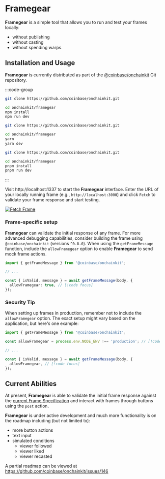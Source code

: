 # Framegear

**Framegear** is a simple tool that allows you to run and test your frames locally:

- without publishing
- without casting
- without spending warps

## Installation and Usage

**Framegear** is currently distributed as part of the [@coinbase/onchainkit](https://github.com/coinbase/onchainkit) Git repository.

:::code-group

```bash [npm]
git clone https://github.com/coinbase/onchainkit.git

cd onchainkit/framegear
npm install
npm run dev
```

```bash [yarn]
git clone https://github.com/coinbase/onchainkit.git

cd onchainkit/framegear
yarn
yarn dev
```

```bash [pnpm]
git clone https://github.com/coinbase/onchainkit.git

cd onchainkit/framegear
pnpm install
pnpm run dev
```

:::

Visit http://localhost:1337 to start the **Framegear** interface. Enter the URL of your locally
running frame (e.g., `http://localhost:3000`) and click `Fetch` to validate your frame response and start testing.

[![Fetch Frame](/framegear/fetch-frame.png)](/framegear/fetch-frame.png)

### Frame-specific setup

**Framegear** can validate the initial response of any frame. For more advanced debugging capabilities,
consider building the frame using `@coinbase/onchainkit` (versions `^0.8.0`). When using the `getFrameMessage` function,
include the `allowFramegear` option to enable **Framegear** to send mock frame actions.

```ts
import { getFrameMessage } from '@coinbase/onchainkit';

// ...

const { isValid, message } = await getFrameMessage(body, {
  allowFramegear: true, // [!code focus]
});
```

### Security Tip

When setting up frames in production, remember not to include the `allowFramegear` option.
The exact setup might vary based on the application, but here's one example:

```ts
import { getFrameMessage } from '@coinbase/onchainkit';

const allowFramegear = process.env.NODE_ENV !== 'production'; // [!code focus]

// ...

const { isValid, message } = await getFrameMessage(body, {
  allowFramegear, // [!code focus]
});
```

## Current Abilities

At present, **Framegear** is able to validate the initial frame response against the
[current Frame Specification](https://docs.farcaster.xyz/reference/frames/spec) and interact with frames through
buttons using the `post` action.

**Framegear** is under active development and much more functionality is on the roadmap including (but not limited to):

- more button actions
- text input
- simulated conditions
  - viewer followed
  - viewer liked
  - viewer recasted

A partial roadmap can be viewed at https://github.com/coinbase/onchainkit/issues/146
